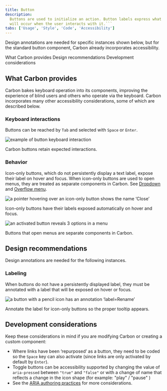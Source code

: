```yaml
---
title: Button
description:
  Buttons are used to initialize an action. Button labels express what action
  will occur when the user interacts with it.```
tabs: ['Usage', 'Style', 'Code', 'Accessibility']
---
```



<PageDescription>

Design annotations are needed for specific instances shown below, but for the
standard button component, Carbon already incorporates accessibility.

</PageDescription>

<AnchorLinks>
  <AnchorLink>What Carbon provides</AnchorLink>
  <AnchorLink>Design recommendations</AnchorLink>
  <AnchorLink>Development considerations</AnchorLink>
</AnchorLinks>

## What Carbon provides

Carbon bakes keyboard operation into its components, improving the experience of
blind users and others who operate via the keyboard. Carbon incorporates many
other accessibility considerations, some of which are described below.

### Keyboard interactions

Buttons can be reached by `Tab` and selected with `Space` or `Enter`.

<Row>
<Column colLg={8}>

![example of button keyboard interaction](images/button-accessibility-1.png)

<Caption>Carbon buttons retain expected interactions.</Caption>

</Column>
</Row>

### Behavior

Icon-only buttons, which do not persistently display a text label, expose their
label on hover and focus. When icon-only buttons are used to open menus, they
are treated as separate components in Carbon. See
[Dropdown](https://carbondesignsystem.com/components/dropdown/usage/) and
[Overflow menu](https://carbondesignsystem.com/components/overflow-menu/usage/).

<Row>
<Column colLg={8}>

![a pointer hovering over an icon-only button shows the name ‘Close’](images/button-accessibility-2.png)

<Caption>
  Icon-only buttons have their labels exposed automatically on hover and focus.
</Caption>

</Column>
</Row>

<Row>
<Column colLg={8}>

![an activated button reveals 3 options in a menu](images/button-accessibility-3.png)

<Caption>Buttons that open menus are separate components in Carbon.</Caption>
</Column>
</Row>

## Design recommendations

Design annotations are needed for the following instances.

### Labeling

When buttons do not have a persistently displayed label, they must be annotated
with a label that will be exposed on hover or focus.

<Row>
<Column colLg={8}>

![a button with a pencil icon has an annotation ‘label=Rename’](images/button-accessibility-4.png)

<Caption>
  Annotate the label for icon-only buttons so the proper tooltip appears.
</Caption>

</Column>
</Row>

## Development considerations

Keep these considerations in mind if you are modifying Carbon or creating a
custom component:

- Where links have been ‘repurposed’ as a button, they need to be coded so the
  `Space` key can also activate (since links are only activated by default by
  `Enter`).
- Toggle buttons can be accessibility supported by changing the value of
  `aria-pressed` between `"true"` and `"false"` or with a change of name that
  reflects a change in the icon shape (for example: "play" / "pause" )
- See the
  [ARIA authoring practices](https://www.w3.org/TR/wai-aria-practices-1.2/#button)
  for more considerations.

<A11yStatus layout="table" components="Button" />
